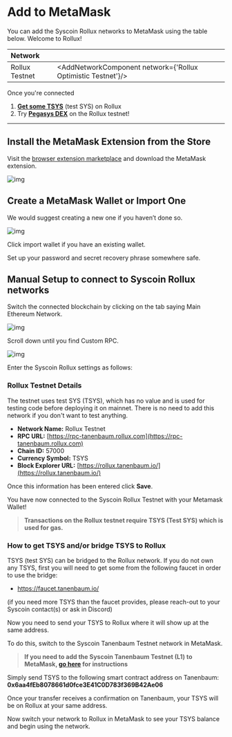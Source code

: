 

# Add to MetaMask

You can add the Syscoin Rollux networks to MetaMask using the table below. Welcome to Rollux!

| Network                                    |                                                      |
| :----------------------------------------- | ---------------------------------------------------- |
| Rollux Testnet                             | <AddNetworkComponent network={'Rollux Optimistic Testnet'}/>           |

Once you're connected
1. **[Get some TSYS](/docs/guides/rollux/metamask#how-to-get-tsys-andor-bridge-tsys-to-rollux)** (test SYS) on Rollux
2. Try **[Pegasys DEX](https://rollux.pegasys.finance)** on the Rollux testnet!
------


## Install the MetaMask Extension from the Store

Visit the [browser extension marketplace](https://chrome.google.com/webstore/detail/nkbihfbeogaeaoehlefnkodbefgpgknn) and download the MetaMask extension.



![img](../../../images/mm.png)

## Create a MetaMask Wallet or Import One

We would suggest creating a new one if you haven’t done so.

![img](../../../images/mm_new_wallet.png)

Click import wallet if you have an existing wallet.

Set up your password and secret recovery phrase somewhere safe.

## Manual Setup to connect to Syscoin Rollux networks

Switch the connected blockchain by clicking on the tab saying Main Ethereum Network.



![img](../../../images/mm_connect_sys.png)

Scroll down until you find Custom RPC.



![img](../../../images/mm_custom_rpc.png)

Enter the Syscoin Rollux settings as follows:



### Rollux Testnet Details

The testnet uses test SYS (TSYS), which has no value and is used for testing code before deploying it on mainnet. There is no need to add this network if you don't want to test anything.

- **Network Name:** Rollux Testnet
- **RPC URL:** [https://rpc-tanenbaum.rollux.com](https://rpc-tanenbaum.rollux.com)
- **Chain ID:** 57000
- **Currency Symbol:** TSYS
- **Block Explorer URL:** [https://rollux.tanenbaum.io/](https://rollux.tanenbaum.io/)



Once this information has been entered click **Save**.

You have now connected to the Syscoin Rollux Testnet with your Metamask Wallet!

> **Transactions on the Rollux testnet require TSYS (Test SYS) which is used for gas.**


### How to get TSYS and/or bridge TSYS to Rollux

TSYS (test SYS) can be bridged to the Rollux network. If you do not own any TSYS, first you will need to get some from the following faucet in order to use the bridge:

- https://faucet.tanenbaum.io/

(if you need more TSYS than the faucet provides, please reach-out to your Syscoin contact(s) or ask in Discord)

Now you need to send your TSYS to Rollux where it will show up at the same address.

To do this, switch to the Syscoin Tanenbaum Testnet network in MetaMask.

> **If you need to add the Syscoin Tanenbaum Testnet (L1) to MetaMask, [go here](https://docs.syscoin.org/docs/guides/nevm/metamask/) for instructions**

Simply send TSYS to the following smart contract address on Tanenbaum:
**0x6aa4fEb8078661d0fce3E41C0D783f369B42Ae06**
 
Once your transfer receives a confirmation on Tanenbaum, your TSYS will be on Rollux at your same address. 

Now switch your network to Rollux in MetaMask to see your TSYS balance and begin using the network.